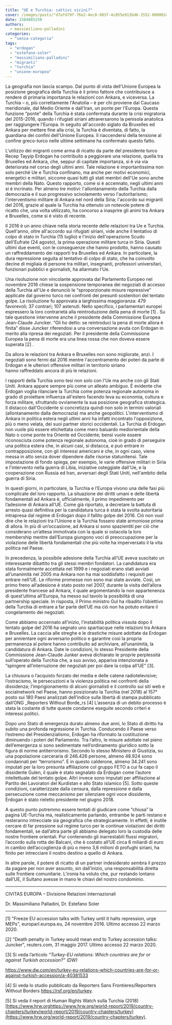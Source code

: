 ```yaml
---
title: "UE e Turchia: cattivi vicini?"
cover: /images/posts/"d7afd79f-76e2-4ec8-983f-4c855e913bd6-1552-0000024c75ca8b17.jpg"
date: 1584885250
authors:
  - massimiliano-palladini
categories: 
  - "senza-categoria"
tags: 
  - "erdogan"
  - "estefano-soler"
  - "massimiliano-palladini"
  - "migranti"
  - "turchia"
  - "unione-europea"
---
```


La geografia non lascia scampo. Dal punto di vista dell'Unione Europea la posizione geografica della Turchia è il primo fattore che contribuisce a rendere di primaria importanza le relazioni con Ankara, e viceversa. La Turchia – o, più correttamente l'Anatolia – è per chi proviene dal Caucaso meridionale, dal Medio Oriente e dall'Iran, un ponte per l'Europa. Questa funzione “ponte” della Turchia è stata confermata durante la crisi migratoria del 2015-2016, quando i rifugiati siriani attraversarono la penisola anatolica per raggiungere l'Europa. In seguito all'accordo siglato da Bruxelles ed Ankara per mettere fine alla crisi, la Turchia è diventata, di fatto, la guardiana dei confini dell'Unione Europea. Il riaccendersi della tensione al confine greco-turco nelle ultime settimane ha confermato questo fatto.

L'utilizzo dei migranti come arma di ricatto da parte del presidente turco Recep Tayyip Erdogan ha contribuito a peggiorare una relazione, quella tra Bruxelles ed Ankara, che, seppur di capitale importanza, si è via via deteriorata nel corso degli ultimi anni. Tale relazione è importantissima non solo perché Ue e Turchia confinano, ma anche per motivi economici, energetici e militari, siccome quasi tutti gli stati membri dell'Ue sono anche membri della Nato. Questo rapporto, come si è accennato, negli ultimi anni si è incrinato. Per almeno tre motivi: l'allontanamento della Turchia dalla democrazia e il suo progressivo scivolamento verso l'autoritarismo; l'interventismo militare di Ankara nel nord della Siria; l'accordo sui migranti del 2016, grazie al quale la Turchia ha ottenuto un notevole potere di ricatto che, una volta utilizzato, ha concorso a inasprire gli animi tra Ankara e Bruxelles, come si è visto di recente.

Il 2016 è un anno chiave nella storia recente delle relazioni tra Ue e Turchia. Quell'anno, oltre all'accordo sui rifugiati siriani, vide anche il tentativo di colpo di stato in Turchia (15 luglio) e l'inizio dell'operazione Scudo dell'Eufrate (24 agosto), la prima operazione militare turca in Siria. Questi ultimi due eventi, con le conseguenze che hanno prodotto, hanno causato un raffreddamento dei rapporti tra Bruxelles ed Ankara. In particolare, la dura repressione seguita al tentativo di colpo di stato, che ha coinvolto decine di migliaia di persone tra militari, insegnanti, professori universitari, funzionari pubblici e giornalisti, ha allarmato l'Ue. 

  
Una risoluzione non vincolante approvata dal Parlamento Europeo nel novembre 2016 chiese la sospensione temporanea dei negoziati di accesso della Turchia all'Ue e denunciò le “sproporzionate misure repressive” applicate dal governo turco nei confronti dei presunti sostenitori del tentato golpe. La risoluzione fu approvata a larghissima maggioranza: 479 favorevoli; 37 contrari; 107 astenuti. Nello specifico, i parlamentari europei espressero la loro contrarietà alla reintroduzione della pena di morte \[1\] . Su tale questione intervenne anche il presidente della Commissione Europea Jean-Claude Juncker. “Gli ho detto: se reintroduci la pena di morte allora è finita” disse Juncker riferendosi a una conversazione avuta con Erdogan in merito alla ripresa dei negoziati. Per il presidente della Commissione Europea la pena di morte era una linea rossa che non doveva essere superata \[2\] .

Da allora le relazioni tra Ankara e Bruxelles non sono migliorate, anzi. I negoziati sono fermi dal 2016 mentre l'accentramento dei poteri da parte di Erdogan e le ulteriori offensive militari in territorio siriano hanno raffreddato ancora di più le relazioni.

I rapporti della Turchia sono tesi non solo con l'Ue ma anche con gli Stati Uniti. Ankara appare sempre più come un alleato ambiguo. È evidente che Erdogan voglia rilanciare la Turchia come potenza regionale autonoma in grado di proiettare influenza all'estero facendo leva su economia, cultura e forza militare, sfruttando ovviamente la sua posizione geografica strategica. Il distacco dall'Occidente si concretizza quindi non solo in termini valoriali (allontanamento dalla democrazia) ma anche geopolitici. L'interventismo di Ankara in politica estera negli ultimi anni ha infatti incontrato l'opposizione, più o meno velata, dei suoi partner storici occidentali. La Turchia di Erdogan non vuole più essere etichettata come mero baluardo mediorientale della Nato o come ponte tra Oriente ed Occidente; bensì vuole essere riconosciuta come potenza regionale autonoma, cioè in grado di perseguire una politica estera che, in alcuni casi, si distacca, e può entrare in contrapposizione, con gli interessi americani e che, in ogni caso, viene messa in atto senza dover dipendere dalle risorse statunitensi. Tale impostazione di fondo spiega, per esempio, le varie offensive militari in Siria e l'intervento nella guerra di Libia, iniziative osteggiate dall'Ue, e la cooperazione con Russia ed Iran, avversari degli Stati Uniti, nell'ambito della guerra di Siria.

In questi giorni, in particolare, la Turchia e l’Europa vivono una delle fasi più complicate del loro rapporto. La situazione dei diritti umani e delle libertà fondamentali ad Ankara è, ufficialmente, il primo impedimento per l’adesione di Ankara all’UE. Come già riportato, a decretare la battuta di arresto quasi definitiva per la candidatura turca è stata la svolta autoritaria intrapresa dal regime di Erdogan dopo il fallito golpe del 2016. Ciò non vuol dire che le relazioni tra l’Unione e la Turchia fossero state armoniose prima di allora. In più di un’occasione, ad Ankara si sono spazientiti per ciò che considerano un’attesa immotivata con la quale si ostacola la loro membership mentre dall’Europa giungono voci di preoccupazione per la violazione delle libertà fondamentali che più volte ha imperversato il la vita politica nel Paese.

In precedenza, la possibile adesione della Turchia all’UE aveva suscitato un interessante dibattito tra gli stessi membri fondatori. La candidatura era stata formalmente accettata nel 1999 e i negoziati erano stati avviati all’unanimità nel 2005 ma Ankara non ha mai soddisfatto i requisiti per entrare nell’UE. Le riforme promesse non sono mai state avviate. Così, un primo freno all’adesione è stato posto nel 2007, durante la visita dell’allora presidente francese ad Ankara, il quale argomentando la non appartenenza di quest’ultima all’Europa, ha messo sul tavolo la possibilità di una partnership speciale. In risposta, il Primo ministro Gul ha ribadito l’obiettivo della Turchia di entrare a far parte dell’UE ma ciò non ha potuto evitare il congelamento dei negoziati.

Come abbiamo accennato all’inizio, l’instabilità politica vissuta dopo il tentato golpe del 2016 ha segnato uno spartiacque nelle relazioni tra Ankara e Bruxelles. La caccia alle streghe e le drastiche misure adottate da Erdogan per annientare ogni avversario politico e garantire così la propria permanenza al potere hanno contribuito ad archiviare, all’unanimità, la candidatura di Ankara. Date le condizioni, lo stesso Presidente della Commissione Jean-Claude Junker aveva dichiarato le proprie perplessità sull’operato della Turchia che, a suo avviso, appariva intenzionata a “spingere all’interruzione dei negoziati per poi dare la colpa all’UE” \[3\].

La chiusura o l’acquisto forzato dei media e delle catene radiotelevisive; l’ostracismo, le persecuzioni e la violenza politica nei confronti della dissidenza; l’imprigionamento di alcuni giornalisti e il controllo sui siti web e socialnetwork nel Paese, hanno posizionato la Turchia (nel 2018) al 157° posto sui 180 Paesi analizzati dell’indice sulla libertà di stampa pubblicato dall’ONG _Reporters Without Borde_rs \[4\] L’assenza di un debito processo è stata la costante di tutte queste condanne eseguite secondo criteri e interessi politici.

Dopo uno Stato di emergenza durato almeno due anni, lo Stato di diritto ha subito una profonda regressione in Turchia. Conducendo il Paese verso l’estremo del Presidenzialismo, Erdogan ha riformato la costituzione diminuendo i poteri del Parlamento. Tra l’altro, le misure adottate nel pieno dell’emergenza si sono sedimentate nell’ordinamento giuridico sotto la figura di norme antiterrorismo. Secondo lo stesso Ministero di Giustizia, su una popolazione carceraria di 246.426 persone, almeno 48.924 sono condannati per “terrorismo”. E in questo calderone, almeno 34.241 sono imputati per la loro presunta affiliazione col gruppo FETO a cui fa capo il dissidente Gulen, il quale è stato segnalato da Erdogan come l’autore intellettuale del tentato golpe. Altri invece sono imputati per affiliazione al Partito dei Lavoratori del Kurdistan e allo Stato islamico \[5\]. Sotto queste condizioni, caratterizzate dalla censura, dalla repressione e dalla persecuzione come meccanismo per silenziare ogni voce dissidente, Erdogan è stato rieletto presidente nel giugno 2018.

A questo punto potremmo essere tentati di giudicare come “chiusa” la pagina UE-Turchia ma, realisticamente parlando, entrambe le parti restano e resteranno intrecciate sia geografica che strategicamente. In effetti, è inutile cercare di far pressione sul regime turco per le continue violazioni dei diritti fondamentali, se dall’altra parte gli abbiamo delegato loro la custodia delle nostre frontiere orientali. Pur contenendo gli inarrestabili flussi migratori, l’accordo sulla rotta dei Balcani, che è costato all’UE circa 6 miliardi di euro in cambio dell’accoglienza di più o meno 3,6 milioni di profughi siriani, ha finito per intrecciare il nostro destino a quello di Ankara.

In altre parole, il potere di ricatto di un partner indesiderato sembra il prezzo da pagare per non aver assunto, sin dall’inizio, una responsabilità diretta sulle frontiere comunitarie. L’ironia ha voluto che, pur restando lontano dall’UE, il Sultano avesse in mano le chiavi del nostro condominio.

* * *

CIVITAS EUROPA – Divisione Relazioni internazionali

Dr. Massimiliano Palladini, Dr. Estefano Soler

* * *

\[1\] "Freeze EU accession talks with Turkey until it halts repression, urge MEPs", europarl.europa.eu, 24 novembre 2016. Ultimo accesso 22 marzo 2020.

\[2\] "Death penalty in Turkey would mean end to Turkey accession talks: Juncker", reuters.com, 31 maggio 2017. Ultimo accesso 22 marzo 2020.

\[3\] Si veda l’articolo _“Turkey-EU relations: Which countries are for or against Turkish accession?” (DW)_

https://www.dw.com/en/turkey-eu-relations-which-countries-are-for-or-against-turkish-accession/a-40381533

\[4\] Si veda lo studio pubblicato da Reporters Sans Frontieres/Reporters Without Borders https://rsf.org/en/turkey.

\[5\] Si veda il report di Human Rights Watch sulla Turchia (2018) [https://www.hrw.orghttps://www.hrw.org/world-report/2019/country-chapters/turkey/world-report/2019/country-chapters/turkey](https://www.hrw.org/world-report/2019/country-chapters/turkey).
